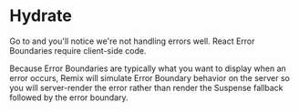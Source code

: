 # Hydrate

Go to <LinkToApp to="/busted"/> and you'll notice we're not handling errors
well. React Error Boundaries require client-side code.

<callout-success>
	Because Error Boundaries are typically what you want to display when an error
	occurs, Remix will simulate Error Boundary behavior on the server so you will
	server-render the error rather than render the Suspense fallback followed by
	the error boundary.
</callout-success>
